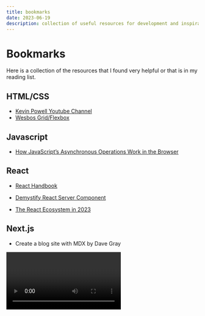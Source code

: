 ```yaml
---
title: bookmarks
date: 2023-06-19
description: collection of useful resources for development and inspirations
---
```


# Bookmarks

Here is a collection of the resources that I found very helpful or that is in my reading list.

## HTML/CSS

 - [Kevin Powell Youtube Channel](https://www.youtube.com/@KevinPowell)
 - [Wesbos Grid/Flexbox](https://courses.wesbos.com) 

## Javascript

 - [How JavaScript’s Asynchronous Operations Work in the Browser](https://www.freecodecamp.org/news/javascript-asynchronous-operations-in-the-browser/)

## React

 - [React Handbook](https://reacthandbook.dev)

 - [Demystify React Server Component](https://demystifying-rsc.vercel.app/)

 - [The React Ecosystem in 2023](https://www.builder.io/blog/react-js-in-2023)

## Next.js

 - Create a blog site with MDX by Dave Gray
 <Video id="6ih_3m_UPKg" />

 - [visualization of Next.js app router](https://www.builder.io/blog/next-13-app-router)

## Programming Fundamentals

 - [Pointers in C for Absolute Beginners](https://youtu.be/MIL2BK02X8A)


## Others

 - [the odin project](https://www.theodinproject.com/)

 - [Markdown crash course by Kyle from WebDevSimplified](https://blog.webdevsimplified.com/2023-06/markdown-crash-course/)

## Toolbox

 - [shadcn UI - UI library based on Radix](https://ui.shadcn.com/)
